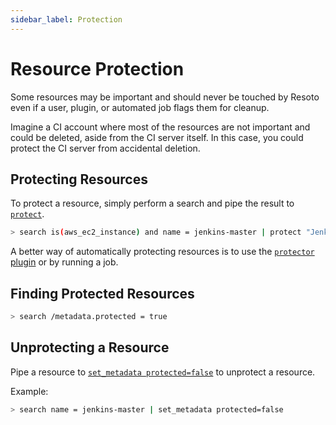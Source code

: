```yaml
---
sidebar_label: Protection
---
```


# Resource Protection

Some resources may be important and should never be touched by Resoto even if a user, plugin, or automated job flags them for cleanup.

Imagine a CI account where most of the resources are not important and could be deleted, aside from the CI server itself. In this case, you could protect the CI server from accidental deletion.

## Protecting Resources

To protect a resource, simply perform a search and pipe the result to [`protect`](../../reference/cli/protect.mdx).

```bash
> search is(aws_ec2_instance) and name = jenkins-master | protect "Jenkins Master"
```

A better way of automatically protecting resources is to use the [`protector` plugin](../../reference/components/plugins/protector.mdx) or by running a job.

## Finding Protected Resources

```bash
> search /metadata.protected = true
```

## Unprotecting a Resource

Pipe a resource to [`set_metadata protected=false`](../../reference/cli/set_metadata.mdx) to unprotect a resource.

Example:

```bash
> search name = jenkins-master | set_metadata protected=false
```
